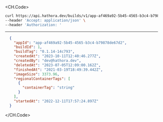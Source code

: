 
<CH.Code>
```bash Example Request
curl https://api.hathora.dev/builds/v1/app-af469a92-5b45-4565-b3c4-b79878de67d2/info/1 \
--header 'Accept: application/json' \
--header 'Authorization: '
```
---

```json Example Response
  {
    "appId": "app-af469a92-5b45-4565-b3c4-b79878de67d2",
    "buildId": 1,
    "buildTag": "0.1.14-14c793",
    "createdAt": "2023-10-11T12:40:46.277Z",
    "createdBy": "dev@hathora.dev",
    "deletedAt": "2023-07-05T12:09:00.162Z",
    "finishedAt": "2021-03-19T18:49:39.442Z",
    "imageSize": 3373.96,
    "regionalContainerTags": [
      {
        "containerTag": "string"
      }
    ],
    "startedAt": "2022-12-11T17:57:24.897Z"
  }
```
</CH.Code>
